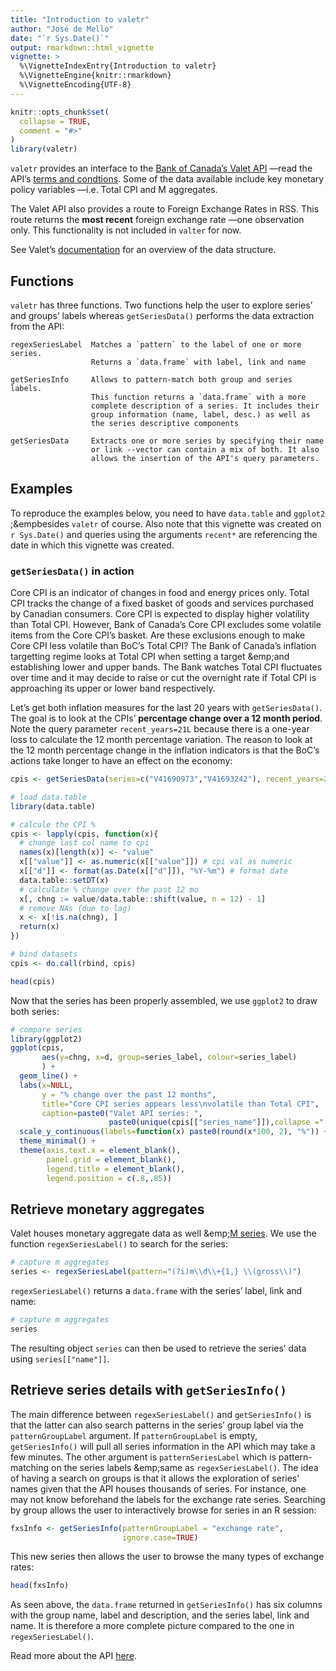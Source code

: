 ```yaml
---
title: "Introduction to valetr"
author: "José de Mello"
date: "`r Sys.Date()`"
output: rmarkdown::html_vignette
vignette: >
  %\VignetteIndexEntry{Introduction to valetr}
  %\VignetteEngine{knitr::rmarkdown}
  %\VignetteEncoding{UTF-8}
---
```


```r
knitr::opts_chunk$set(
  collapse = TRUE,
  comment = "#>"
)
library(valetr)
```

`valetr` provides an interface to the [Bank of Canada’s
Valet API](https://www.bankofcanada.ca/valet/docs) —read the API's [terms and
condtions](https://www.bankofcanada.ca/terms/). Some of the data
available include key monetary policy variables —i.e. Total CPI and M
aggregates.

The Valet API also provides a route to Foreign Exchange Rates in RSS. This route returns the **most recent** foreign exchange rate —one observation only. This functionality is not included in `valter` for now.

See Valet's [documentation](https://www.bankofcanada.ca/valet/docs) for an overview of the data structure.

## Functions

`valetr` has three functions. Two functions help the user to explore series' and groups' labels whereas `getSeriesData()` performs the data extraction from the API:

```
regexSeriesLabel  Matches a `pattern` to the label of one or more series.
                  Returns a `data.frame` with label, link and name

getSeriesInfo     Allows to pattern-match both group and series labels. 
                  This function returns a `data.frame` with a more 
                  complete description of a series. It includes their 
                  group information (name, label, desc.) as well as 
                  the series descriptive components

getSeriesData     Extracts one or more series by specifying their name 
                  or link --vector can contain a mix of both. It also 
                  allows the insertion of the API's query parameters.
```

## Examples

To reproduce the examples below, you need to have `data.table` and `ggplot2` ;&empbesides `valetr` of course. Also note that this vignette was created on `r Sys.Date()` and queries using the arguments `recent*` are referencing the date in which this vignette was created.


### `getSeriesData()` in action

Core CPI is an indicator of changes in food and energy prices only. Total CPI tracks the change of a fixed basket of goods and services purchased by Canadian consumers. Core CPI is expected to display higher volatility than Total CPI. However, Bank of Canada's Core CPI excludes some volatile items from the Core CPI's basket. Are these exclusions enough to make Core CPI less volatile than BoC's Total CPI? The Bank of Canada's inflation targetting regime looks at Total CPI when setting a target &emp;and establishing lower and upper bands. The Bank watches Total CPI fluctuates over time and it may decide to raise or cut the overnight rate if Total CPI is approaching its upper or lower band respectively. 

Let's get both inflation measures for the last 20 years with `getSeriesData()`. The goal is to look at the CPIs' <strong>percentage change over a 12 month period</strong>. Note the query parameter `recent_years=21L` because there is a one-year loss to calculate the 12 month percentage variation. The reason to look at the 12 month percentage change in the inflation indicators is that the BoC's actions take longer to have an effect on the economy:

```r
cpis <- getSeriesData(series=c("V41690973","V41693242"), recent_years=21L) # get data

# load data.table
library(data.table)

# calcule the CPI %
cpis <- lapply(cpis, function(x){
  # change last col name to cpi
  names(x)[length(x)] <- "value"
  x[["value"]] <- as.numeric(x[["value"]]) # cpi val as numeric
  x[["d"]] <- format(as.Date(x[["d"]]), "%Y-%m") # format date
  data.table::setDT(x)
  # calculate % change over the past 12 mo
  x[, chng := value/data.table::shift(value, n = 12) - 1]
  # remove NAs (due to lag)
  x <- x[!is.na(chng), ]
  return(x)
})

# bind datasets
cpis <- do.call(rbind, cpis)

head(cpis)
``` 

Now that the series has been properly assembled, we use `ggplot2` to draw both series:

```r
# compare series
library(ggplot2)
ggplot(cpis,
       aes(y=chng, x=d, group=series_label, colour=series_label)
       ) + 
  geom_line() + 
  labs(x=NULL, 
       y = "% change over the past 12 months",
       title="Core CPI series appears less\nvolatile than Total CPI",
       caption=paste0("Valet API series: ",
                      paste0(unique(cpis[["series_name"]]),collapse =","))) + 
  scale_y_continuous(labels=function(x) paste0(round(x*100, 2), "%")) + 
  theme_minimal() + 
  theme(axis.text.x = element_blank(), 
        panel.grid = element_blank(), 
        legend.title = element_blank(),
        legend.position = c(.8,.85))
```

## Retrieve monetary aggregates

Valet houses monetary aggregate data as well &emp;[M series](https://www.bankofcanada.ca/rates/indicators/key-variables/monetary-aggregates/). We use the function `regexSeriesLabel()` to search for the series: 

```r
# capture m aggregates 
series <- regexSeriesLabel(pattern="(?i)m\\d\\+{1,} \\(gross\\)")
```

`regexSeriesLabel()` returns a `data.frame` with the series' label, link and name:

```r
# capture m aggregates 
series
```

The resulting object `series` can then be used to retrieve the series' data using  `series[["name"]]`.

## Retrieve series details with `getSeriesInfo()`

The main difference between `regexSeriesLabel()` and `getSeriesInfo()` is that the latter can also search patterns in the series' group label via the `patternGroupLabel` argument. If `patternGroupLabel` is empty, `getSeriesInfo()` will pull all series information in the API which may take a few minutes. The other argument is `patternSeriesLabel` which is pattern-matching on the series labels &emp;same as `regexSeriesLabel()`. The idea of having a search on groups is that it allows the exploration of series' names given that the API houses thousands of series. For instance, one may not know beforehand the labels for the exchange rate series. Searching by group allows the user to interactively browse for series in an R session:

```r
fxsInfo <- getSeriesInfo(patternGroupLabel = "exchange rate",
                         ignore.case=TRUE)
```

This new series then allows the user to browse the many types of exchange rates:

```r
head(fxsInfo)
```

As seen above, the `data.frame` returned in `getSeriesInfo()` has six columns with the group name, label and description, and the series label, link and name. It is therefore a more complete picture compared to the one in `regexSeriesLabel()`.

Read more about the API [here](https://www.bankofcanada.ca/valet/docs#valet_api).
